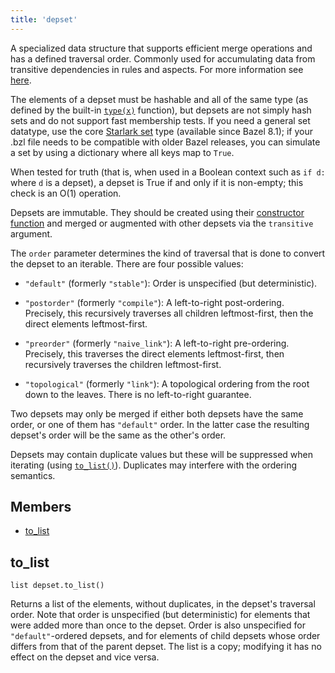 ```yaml
---
title: 'depset'
---
```




A specialized data structure that supports efficient merge operations and has a defined traversal
order. Commonly used for accumulating data from transitive dependencies in rules and aspects. For
more information see [here](/extending/depsets).

The elements of a depset must be hashable and all of the same type (as defined by the built-in
[`type(x)`](../globals/all#type) function), but depsets are not simply hash
sets and do not support fast membership tests. If you need a general set datatype, use the core
[Starlark set](../core/set) type (available since Bazel 8.1); if your .bzl file needs to
be compatible with older Bazel releases, you can simulate a set by using a dictionary where all keys
map to `True`.

When tested for truth (that is, when used in a Boolean context such as `if d:` where
`d` is a depset), a depset is True if and only if it is non-empty; this check is an O(1)
operation.

Depsets are immutable. They should be created using their
[constructor function](../globals/bzl.html#depset) and merged or augmented with other
depsets via the `transitive` argument.

The `order` parameter determines the kind of traversal that is done to convert the
depset to an iterable. There are four possible values:

- `"default"` (formerly `"stable"`): Order is unspecified (but
   deterministic).

- `"postorder"` (formerly `"compile"`): A left-to-right post-ordering.
   Precisely, this recursively traverses all children leftmost-first, then the direct elements
   leftmost-first.

- `"preorder"` (formerly `"naive_link"`): A left-to-right pre-ordering.
   Precisely, this traverses the direct elements leftmost-first, then recursively traverses the
   children leftmost-first.

- `"topological"` (formerly `"link"`): A topological ordering from the root
   down to the leaves. There is no left-to-right guarantee.


Two depsets may only be merged if either both depsets have the same order, or one of them has
`"default"` order. In the latter case the resulting depset's order will be the same as
the other's order.

Depsets may contain duplicate values but these will be suppressed when iterating (using
[`to_list()`](#to_list)). Duplicates may interfere with the ordering
semantics.

## Members

- [to\_list](#to_list)

## to\_list

```
list depset.to_list()
```

 Returns a list of the elements, without duplicates, in the depset's traversal order. Note that order is unspecified (but deterministic) for elements that were added more than once to the depset. Order is also unspecified for `"default"`-ordered depsets, and for elements of child depsets whose order differs from that of the parent depset. The list is a copy; modifying it has no effect on the depset and vice versa.
